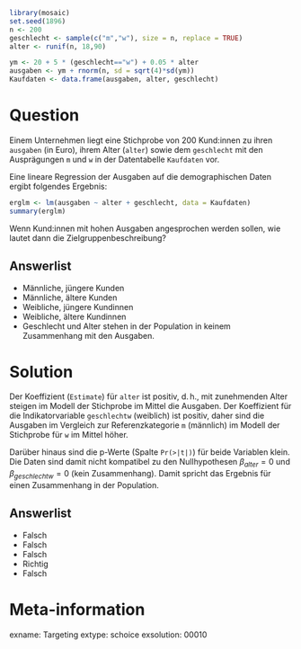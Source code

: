 ```r
library(mosaic)
set.seed(1896)
n <- 200
geschlecht <- sample(c("m","w"), size = n, replace = TRUE)
alter <- runif(n, 18,90)

ym <- 20 + 5 * (geschlecht=="w") + 0.05 * alter
ausgaben <- ym + rnorm(n, sd = sqrt(4)*sd(ym))
Kaufdaten <- data.frame(ausgaben, alter, geschlecht)
```

Question
========

Einem Unternehmen liegt eine Stichprobe von 200 Kund:innen zu ihren `ausgaben` (in Euro), ihrem Alter (`alter`) sowie dem `geschlecht` mit den Ausprägungen `m` und `w` in der Datentabelle `Kaufdaten` vor.

Eine lineare Regression der Ausgaben auf die demographischen Daten ergibt folgendes Ergebnis:

```r
erglm <- lm(ausgaben ~ alter + geschlecht, data = Kaufdaten)
summary(erglm)
```


Wenn Kund:innen mit hohen Ausgaben angesprochen werden sollen, wie lautet dann die Zielgruppenbeschreibung?


Answerlist
----------
* Männliche, jüngere Kunden
* Männliche, ältere Kunden
* Weibliche, jüngere Kundinnen
* Weibliche, ältere Kundinnen
* Geschlecht und Alter stehen in der Population in keinem Zusammenhang mit den Ausgaben.


Solution
========

Der Koeffizient (`Estimate`) für `alter` ist positiv, d.$\,$h., mit zunehmenden Alter steigen im Modell der Stichprobe im Mittel die Ausgaben.
Der Koeffizient für die Indikatorvariable `geschlechtw` (weiblich) ist positiv, daher sind die Ausgaben im Vergleich zur Referenzkategorie `m` (männlich) im Modell der Stichprobe für `w` im Mittel höher.

Darüber hinaus sind die p-Werte (Spalte `Pr(>|t|)`) für beide Variablen klein. Die Daten sind damit nicht kompatibel zu den Nullhypothesen $\beta_{alter}=0$ und $\beta_{geschlechtw}=0$ (kein Zusammenhang). Damit spricht das Ergebnis für einen Zusammenhang in der Population.

Answerlist
----------
* Falsch
* Falsch
* Falsch
* Richtig
* Falsch

Meta-information
================
exname: Targeting
extype: schoice
exsolution: 00010
